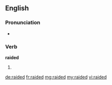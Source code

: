 ==English==

===Pronunciation===
* {{rhymes|eɪdɛd}}

===Verb===
'''raided'''

# {{past of|raid}}

[[de:raided]]
[[fr:raided]]
[[mg:raided]]
[[my:raided]]
[[vi:raided]]